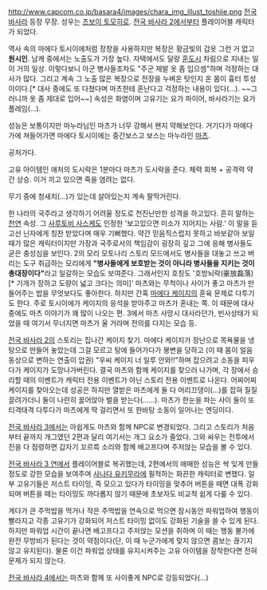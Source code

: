 http://www.capcom.co.jp/basara4/images/chara_img_illust_toshiie.png
[[전국 바사라]] 등장 무장. 성우는 [[츠보이 토모히로]]. [[전국 바사라 2]]에서부터 플레이어블 캐릭터가 되었다. 

역사 속의 마에다 토시이에처럼 장창을 사용하지만 복장은 황금빛의 갑옷 그런 거 없고 '''원시인'''. 남캐 중에서는 노출도가 가장 높다. 자택에서도 달랑 [[훈도시]] 차림으로 지내는 일이 거의 일상. 이렇다보니 아군 병사들조차도 "주군 제발 옷 좀 입으셈"하며 걱정하는 대사가 많다. 그리고 계속 그 노출 많은 복장으로 전장을 누벼온 탓인지 온 몸이 흉터 투성이이다.[* 대사 중에도 또 다쳤다며 마츠한테 혼난다고 걱정하는 내용이 있다(...). ~~그러니까 옷 좀 제대로 입어~~] 
속성은 화염이며 고유기는 요가 파이어, 바사라기는 요가 플레임(…).

성능은 보통이지만 마누라님인 마츠가 너무 강해서 왠지 약해보인다. 거기다가 마에다 가에 쳐들어가면 마에다 토시이에는 중간보스고 보스는 마누라인 [[마츠]].

공처가다.

고유 아이템인 애처의 도시락은 1분마다 마츠가 도시락을 준다. 체력 회복 + 공격력 약간 상승. 이거 끼고 있으면 죽을 염려는 없다.

무기 중에 청새치(…)가 있는데 살아있는지 계속 팔딱거린다.

한 나라의 국주라고 생각하기 어려울 정도로 천진난만한 성격을 하고있다. 흔히 말하는 [[천연]] 속성. 그 [[사루토비 사스케]]도 인정한 '보고있으면 미소가 지어지는 사람.' 이 말을 듣고선 닌자에게 칭찬 받았다며 매우 기뻐했다. 약간 믿음직스럽지 못하고 바보같아 보일 때가 많은 캐릭터이지만 가장과 국주로서의 책임감이 굉장히 깊고 그에 응해 병사들도 굳은 충성심을 보인다. 2의 모리 모토나리 스토리 모드에서도 병사들을 대놓고 쓰고 버리는 도구 취급하는 모리에게 '''"병사들에게 보호받는 것이 아니라 병사들을 지키는 것이 총대장이다"'''라고 일갈하는 모습도 보여준다. 그래서인지 호칭도 '호방뇌락(豪放磊落)[* 기개가 장하고 도량이 넓고 크다는 의미]'
마츠와는 무척이나 사이가 좋고 마츠가 만들어주는 밥을 무엇보다도 좋아한다. 하지만 간혹 [[마에다 케이지]]의 훈육 문제로 다투기도 한다. 주로 토시이에가 케이지의 응석을 받아주고 마츠가 혼내는 쪽. 이 때문에 대사 중에도 마츠 이야기가 꽤 많이 나오는 편. 3에서 마츠 사망시 대사라던가, 빈사상태가 되었을 때 여기서 무너지면 마츠가 울 거라며 전의를 다지는 모습 등.

[[전국 바사라 2]]의 스토리는 집나간 케이지 찾기. 마에다 케이지가 장난으로 목욕물을 냉탕으로 만들어 놓았는데 그걸 모르고 탕에 들어가다가 봉변을 당하고 (이 때 몸이 얼음 동상으로 변하는 연출이 압권) "우씨 케이지 너 일루 안와!!"하며 잡으려고 소동을 피우다가 케이지가 도망나가버린다. 결국 마츠와 함께 케이지를 찾으러 나가며, 각 장에서 승리할 때의 이벤트가 캐릭터 전용 이벤트가 아닌 스토리 전용 이벤트로 나온다. 
어찌어찌 케이지를 찾아오는데 성공은 하지만 열받은 마츠에게 둘 다 머리끄댕이(...)를 잡혀 질질 끌려가더니 둘이 나란히 꿇어앉아 벌을 받는다(......). 마츠가 한눈을 파는 사이 둘이 또 티격태격 다투다가 마츠에게 딱 걸리면서 또 한바탕 소동이 일어나는 엔딩이다. 

[[전국 바사라 3]]에서는 아쉽게도 마츠와 함께 NPC로 변경되었다. 그리고 스토리가 처음부터 끝까지 개그였던 2편과 달리 여기서는 개그 요소가 줄었다. 그와 싸우는 전투에서 진을 다 점령하면 갑자기 꼬르륵 소리와 함께 배고프다며 주저앉는 모습을 볼 수 있다. 

[[전국 바사라 3 연]]에서 플레이어블로 복귀했는데, 2편에서의 애매한 성능은 싹 잊게 만들 정도로 강한 모습을 보여주며 [[사나다 유키무라]]에 필적하는 화끈한 캐릭터로 변했다. 일부 고유기들은 저스트 타이밍, 즉 모으고 있다가 타이밍을 맞추어 버튼을 떼면 대폭 강화되며 버튼을 떼는 타이밍도 까다롭지 않기 때문에 초보자도 비교적 쉽게 다룰 수 있다. 

게다가 큰 주먹밥을 먹거나 작은 주먹밥을 연속으로 먹으면 잠시동안 파워업하여 행동이 빨라지고 각종 고유기가 강화되어 저스트 타이밍 없이도 강화된 기술을 쓸 수 있게 된다. 하지만 파워업 시간이 끝나면 배고프다고 주저앉는 모션을 취하며 이 때는 행동 불가에 완전 무방비가 된다는 것이 약점이다(단, 이 때 누군가에게 맞지 않으면 콤보는 끊기지 않고 유지된다). 물론 이건 파워업 상태를 유지시켜주는 고유 아이템을 장착한다면 전혀 문제가 되지 않는다. 

[[전국 바사라 4]]에서는 마츠와 함께 또 사이좋게 NPC로 강등되었다(...) 
